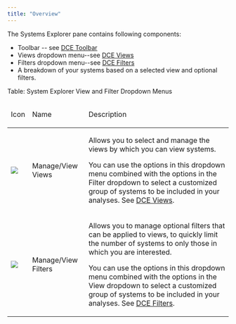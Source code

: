 ```yaml
---
title: "Overview"
---
```


The Systems Explorer pane contains following components:

* Toolbar -- see [DCE Toolbar](./DCE_Toolbar)
* Views dropdown menu--see [DCE Views](./DCE_Views)
* Filters dropdown menu--see [DCE Filters](./DCE_Filters)
* A breakdown of your systems based on a selected view and optional filters.

Table: System Explorer View and Filter Dropdown Menus

<table>
<thead>
<tr>
<td>
<p>Icon</p>
</td>
<td>
<p>Name</p>
</td>
<td>
<p>Description</p>
</td>
</tr>
</thead>
<tr>
<td>
<p>
<Frame><img class="img_1" src="images/docs/WebHelp_Densify/Content/Resources/Images/CiRBA_Intelligence_Workbench_Guide/03000003.png"/></Frame>
</p>
</td>
<td>
<p>Manage/View Views</p>
</td>
<td>
<p>Allows you to select and manage the views by which you can view systems. </p>
<p>You can use the options in this dropdown menu combined with the options in the Filter dropdown to select a customized group of systems to be included in your analyses. See <a class="MCXref xref" href="./DCE_Views">DCE Views</a>.</p>
</td>
</tr>
<tr>
<td>
<p>
<Frame><img class="img_1" src="images/docs/WebHelp_Densify/Content/Resources/Images/CiRBA_Intelligence_Workbench_Guide/03000004_16x16.png"/></Frame>
</p>
</td>
<td>
<p>Manage/View Filters</p>
</td>
<td>
<p>Allows you to manage optional filters that can be applied to views, to quickly limit the number of systems to only those in which you are interested.</p>
<p>You can use the options in this dropdown menu combined with the options in the View dropdown to select a customized group of systems to be included in your analyses. See <a class="MCXref xref" href="./DCE_Filters">DCE Filters</a>.</p>
</td>
</tr>
</table>

